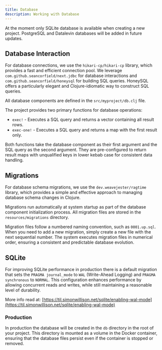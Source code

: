 ```yaml
---
title: Database
description: Working with Database
---
```


<Callout title="Info" type="info">At the moment only SQLite database is available when creating a new project. PostgreSQL and Datalevin databases will be added in future updates.</Callout>

## Database Interaction

For database connections, we use the `hikari-cp/hikari-cp` library, which provides a fast and efficient connection pool.
We leverage `com.github.seancorfield/next.jdbc` for database interactions and `com.github.seancorfield/honeysql` for building SQL queries. HoneySQL offers a particularly elegant and Clojure-idiomatic way to construct SQL queries.

All database components are defined in the `src/myproject/db.clj` file.

The project provides two primary functions for database operations:

- `exec!` - Executes a SQL query and returns a vector containing all result rows.
- `exec-one!` - Executes a SQL query and returns a map with the first result only.

Both functions take the database component as their first argument and the SQL query as the second argument. They are pre-configured to return result maps with unqualified keys in lower kebab case for consistent data handling.


## Migrations

For database schema migrations, we use the `dev.weavejester/ragtime` library, which provides a simple and effective approach to managing database schema changes in Clojure.

Migrations run automatically at system startup as part of the database component initialization process. All migration files are stored in the `resources/migrations` directory.

Migration files follow a numbered naming convention, such as `0001.up.sql`. When you need to add a new migration, simply create a new file with the next sequential number. The system executes migration files in numerical order, ensuring a consistent and predictable database evolution.


## SQLite

For improving SQLite performance in production there is a default migration that sets the `PRAGMA journal_mode` to `WAL` (Write-Ahead Logging) and `PRAGMA synchronous` to `NORMAL`.
This configuration enhances performance by allowing concurrent reads and writes, while still maintaining a reasonable level of durability.

More info read at: [https://til.simonwillison.net/sqlite/enabling-wal-mode](https://til.simonwillison.net/sqlite/enabling-wal-mode)

### Production

In production the database will be created in the `db` directory in the root of your project.
This directory is mounted as a volume in the Docker container, ensuring that the database files persist even if the container is stopped or removed.
